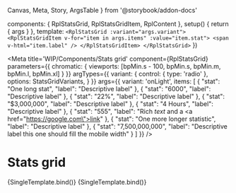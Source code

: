   Canvas,
  Meta,
  Story,
  ArgsTable
} from '@storybook/addon-docs'

  components: { RplStatsGrid, RplStatsGridItem, RplContent },
  setup() {
    return { args }
  },
  template: `
    <RplStatsGrid :variant="args.variant">
      <RplStatsGridItem v-for="item in args.items" :value="item.stat">
        <span v-html="item.label" />
      </RplStatsGridItem>
    </RplStatsGrid>
  `
})

<Meta
  title='WIP/Components/Stats grid'
  component={RplStatsGrid}
  parameters={{
    chromatic: {
      viewports: [bpMin.s - 100, bpMin.s, bpMin.m, bpMin.l, bpMin.xl]
    }
  }}
  argTypes={{
    variant: {
      control: { type: 'radio' },
      options: StatsGridVariants,
    }
  }}
  args={{
    variant: 'onLight',
    items: [
      {
        "stat": "One long stat",
        "label": "Descriptive label"
      },
      {
        "stat": "6000",
        "label": "Descriptive label"
      },
      {
        "stat": "22%",
        "label": "Descriptive label"
      },
      {
        "stat": "$3,000,000",
        "label": "Descriptive label"
      },
      {
        "stat": "4 Hours",
        "label": "Descriptive label"
      },
      {
        "stat": "555",
        "label": "Rich <em>text</em> and a <a href=\"https://google.com\">link</a>"
      },
      {
        "stat": "One more longer statistic",
        "label": "Descriptive label"
      },
      {
        "stat": "7,500,000,000",
        "label": "Descriptive label this one should fill the mobile width"
      }
    ]
  }}
/>

# Stats grid

<ArgsTable of={RplStatsGrid} />

<Canvas>
  <Story
    name='On light'
    play={a11yStoryCheck}
  >
    {SingleTemplate.bind()}
  </Story>
  <Story
    name='On dark'
    args={{
      variant: 'onDark'
    }}
    play={a11yStoryCheck}
    parameters={{
      backgrounds: { default: 'gray' },
    }}
  >
    {SingleTemplate.bind()}
  </Story>
</Canvas>
